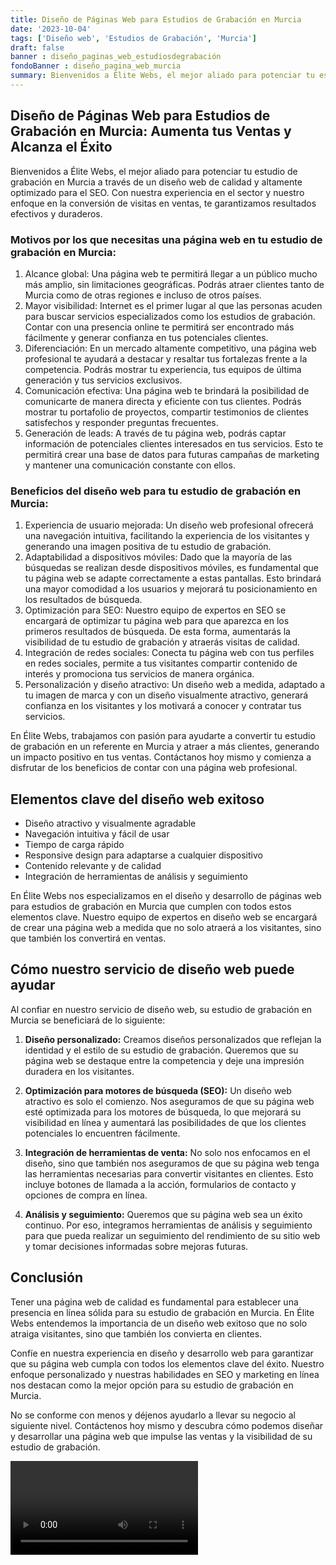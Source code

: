 ```yaml
---
title: Diseño de Páginas Web para Estudios de Grabación en Murcia
date: '2023-10-04'
tags: ['Diseño web', 'Estudios de Grabación', 'Murcia']
draft: false
banner : diseño_paginas_web_estudiosdegrabación
fondoBanner : diseño_pagina_web_murcia
summary: Bienvenidos a Élite Webs, el mejor aliado para potenciar tu estudio de grabación en Murcia a través de un diseño web de calidad y altamente optimizado para el SEO. Con nuestra experiencia en el sector y nuestro enfoque en la conversión de visitas en ventas, te garantizamos resultados efectivos y duraderos.
---
```


## Diseño de Páginas Web para Estudios de Grabación en Murcia: Aumenta tus Ventas y Alcanza el Éxito

Bienvenidos a Élite Webs, el mejor aliado para potenciar tu estudio de grabación en Murcia a través de un diseño web de calidad y altamente optimizado para el SEO. Con nuestra experiencia en el sector y nuestro enfoque en la conversión de visitas en ventas, te garantizamos resultados efectivos y duraderos.

### Motivos por los que necesitas una página web en tu estudio de grabación en Murcia:

1. Alcance global: Una página web te permitirá llegar a un público mucho más amplio, sin limitaciones geográficas. Podrás atraer clientes tanto de Murcia como de otras regiones e incluso de otros países.
2. Mayor visibilidad: Internet es el primer lugar al que las personas acuden para buscar servicios especializados como los estudios de grabación. Contar con una presencia online te permitirá ser encontrado más fácilmente y generar confianza en tus potenciales clientes.
3. Diferenciación: En un mercado altamente competitivo, una página web profesional te ayudará a destacar y resaltar tus fortalezas frente a la competencia. Podrás mostrar tu experiencia, tus equipos de última generación y tus servicios exclusivos.
4. Comunicación efectiva: Una página web te brindará la posibilidad de comunicarte de manera directa y eficiente con tus clientes. Podrás mostrar tu portafolio de proyectos, compartir testimonios de clientes satisfechos y responder preguntas frecuentes.
5. Generación de leads: A través de tu página web, podrás captar información de potenciales clientes interesados en tus servicios. Esto te permitirá crear una base de datos para futuras campañas de marketing y mantener una comunicación constante con ellos.

### Beneficios del diseño web para tu estudio de grabación en Murcia:

1. Experiencia de usuario mejorada: Un diseño web profesional ofrecerá una navegación intuitiva, facilitando la experiencia de los visitantes y generando una imagen positiva de tu estudio de grabación.
2. Adaptabilidad a dispositivos móviles: Dado que la mayoría de las búsquedas se realizan desde dispositivos móviles, es fundamental que tu página web se adapte correctamente a estas pantallas. Esto brindará una mayor comodidad a los usuarios y mejorará tu posicionamiento en los resultados de búsqueda.
3. Optimización para SEO: Nuestro equipo de expertos en SEO se encargará de optimizar tu página web para que aparezca en los primeros resultados de búsqueda. De esta forma, aumentarás la visibilidad de tu estudio de grabación y atraerás visitas de calidad.
4. Integración de redes sociales: Conecta tu página web con tus perfiles en redes sociales, permite a tus visitantes compartir contenido de interés y promociona tus servicios de manera orgánica.
5. Personalización y diseño atractivo: Un diseño web a medida, adaptado a tu imagen de marca y con un diseño visualmente atractivo, generará confianza en los visitantes y los motivará a conocer y contratar tus servicios.

En Élite Webs, trabajamos con pasión para ayudarte a convertir tu estudio de grabación en un referente en Murcia y atraer a más clientes, generando un impacto positivo en tus ventas. Contáctanos hoy mismo y comienza a disfrutar de los beneficios de contar con una página web profesional.

<GifSeo />

<Cta />

## Elementos clave del diseño web exitoso

- Diseño atractivo y visualmente agradable
- Navegación intuitiva y fácil de usar
- Tiempo de carga rápido
- Responsive design para adaptarse a cualquier dispositivo
- Contenido relevante y de calidad
- Integración de herramientas de análisis y seguimiento

En Élite Webs nos especializamos en el diseño y desarrollo de páginas web para estudios de grabación en Murcia que cumplen con todos estos elementos clave. Nuestro equipo de expertos en diseño web se encargará de crear una página web a medida que no solo atraerá a los visitantes, sino que también los convertirá en ventas.

## Cómo nuestro servicio de diseño web puede ayudar

Al confiar en nuestro servicio de diseño web, su estudio de grabación en Murcia se beneficiará de lo siguiente:

1. **Diseño personalizado:** Creamos diseños personalizados que reflejan la identidad y el estilo de su estudio de grabación. Queremos que su página web se destaque entre la competencia y deje una impresión duradera en los visitantes.

2. **Optimización para motores de búsqueda (SEO):** Un diseño web atractivo es solo el comienzo. Nos aseguramos de que su página web esté optimizada para los motores de búsqueda, lo que mejorará su visibilidad en línea y aumentará las posibilidades de que los clientes potenciales lo encuentren fácilmente.

3. **Integración de herramientas de venta:** No solo nos enfocamos en el diseño, sino que también nos aseguramos de que su página web tenga las herramientas necesarias para convertir visitantes en clientes. Esto incluye botones de llamada a la acción, formularios de contacto y opciones de compra en línea.

4. **Análisis y seguimiento:** Queremos que su página web sea un éxito continuo. Por eso, integramos herramientas de análisis y seguimiento para que pueda realizar un seguimiento del rendimiento de su sitio web y tomar decisiones informadas sobre mejoras futuras.

## Conclusión

Tener una página web de calidad es fundamental para establecer una presencia en línea sólida para su estudio de grabación en Murcia. En Élite Webs entendemos la importancia de un diseño web exitoso que no solo atraiga visitantes, sino que también los convierta en clientes.

Confíe en nuestra experiencia en diseño y desarrollo web para garantizar que su página web cumpla con todos los elementos clave del éxito. Nuestro enfoque personalizado y nuestras habilidades en SEO y marketing en línea nos destacan como la mejor opción para su estudio de grabación en Murcia.

No se conforme con menos y déjenos ayudarlo a llevar su negocio al siguiente nivel. Contáctenos hoy mismo y descubra cómo podemos diseñar y desarrollar una página web que impulse las ventas y la visibilidad de su estudio de grabación.

<Video />

<CtaBot job='Estudios de Grabación' city='Murcia'/>

<Gmaps query='Murcia+españa+maps' />